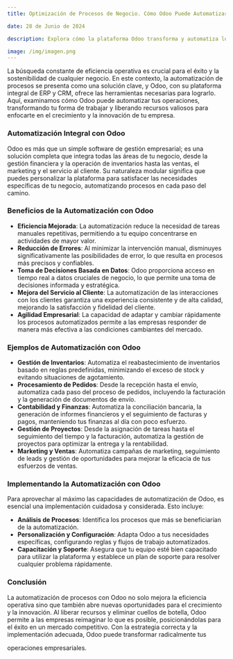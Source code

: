 ```yaml
---
title: Optimización de Procesos de Negocio. Cómo Odoo Puede Automatizar tus Operaciones

date: 28 de Junio de 2024

description: Explora cómo la plataforma Odoo transforma y automatiza los procesos de negocio, mejorando la eficiencia operativa y permitiendo a las empresas enfocarse en el crecimiento y la innovación.

image: /img/imagen.png
---
```


La búsqueda constante de eficiencia operativa es crucial para el éxito y la sostenibilidad de cualquier negocio. En este contexto, la automatización de procesos se presenta como una solución clave, y Odoo, con su plataforma integral de ERP y CRM, ofrece las herramientas necesarias para lograrlo. Aquí, examinamos cómo Odoo puede automatizar tus operaciones, transformando tu forma de trabajar y liberando recursos valiosos para enfocarte en el crecimiento y la innovación de tu empresa.

### **Automatización Integral con Odoo**

Odoo es más que un simple software de gestión empresarial; es una solución completa que integra todas las áreas de tu negocio, desde la gestión financiera y la operación de inventarios hasta las ventas, el marketing y el servicio al cliente. Su naturaleza modular significa que puedes personalizar la plataforma para satisfacer las necesidades específicas de tu negocio, automatizando procesos en cada paso del camino.

### **Beneficios de la Automatización con Odoo**

- **Eficiencia Mejorada**: La automatización reduce la necesidad de tareas manuales repetitivas, permitiendo a tu equipo concentrarse en actividades de mayor valor.
- **Reducción de Errores**: Al minimizar la intervención manual, disminuyes significativamente las posibilidades de error, lo que resulta en procesos más precisos y confiables.
- **Toma de Decisiones Basada en Datos**: Odoo proporciona acceso en tiempo real a datos cruciales de negocio, lo que permite una toma de decisiones informada y estratégica.
- **Mejora del Servicio al Cliente**: La automatización de las interacciones con los clientes garantiza una experiencia consistente y de alta calidad, mejorando la satisfacción y fidelidad del cliente.
- **Agilidad Empresarial**: La capacidad de adaptar y cambiar rápidamente los procesos automatizados permite a las empresas responder de manera más efectiva a las condiciones cambiantes del mercado.

### **Ejemplos de Automatización con Odoo**

- **Gestión de Inventarios**: Automatiza el reabastecimiento de inventarios basado en reglas predefinidas, minimizando el exceso de stock y evitando situaciones de agotamiento.
- **Procesamiento de Pedidos**: Desde la recepción hasta el envío, automatiza cada paso del proceso de pedidos, incluyendo la facturación y la generación de documentos de envío.
- **Contabilidad y Finanzas**: Automatiza la conciliación bancaria, la generación de informes financieros y el seguimiento de facturas y pagos, manteniendo tus finanzas al día con poco esfuerzo.
- **Gestión de Proyectos**: Desde la asignación de tareas hasta el seguimiento del tiempo y la facturación, automatiza la gestión de proyectos para optimizar la entrega y la rentabilidad.
- **Marketing y Ventas**: Automatiza campañas de marketing, seguimiento de leads y gestión de oportunidades para mejorar la eficacia de tus esfuerzos de ventas.

### **Implementando la Automatización con Odoo**

Para aprovechar al máximo las capacidades de automatización de Odoo, es esencial una implementación cuidadosa y considerada. Esto incluye:

- **Análisis de Procesos**: Identifica los procesos que más se beneficiarían de la automatización.
- **Personalización y Configuración**: Adapta Odoo a tus necesidades específicas, configurando reglas y flujos de trabajo automatizados.
- **Capacitación y Soporte**: Asegura que tu equipo esté bien capacitado para utilizar la plataforma y establece un plan de soporte para resolver cualquier problema rápidamente.

### **Conclusión**

La automatización de procesos con Odoo no solo mejora la eficiencia operativa sino que también abre nuevas oportunidades para el crecimiento y la innovación. Al liberar recursos y eliminar cuellos de botella, Odoo permite a las empresas reimaginar lo que es posible, posicionándolas para el éxito en un mercado competitivo. Con la estrategia correcta y la implementación adecuada, Odoo puede transformar radicalmente tus

 operaciones empresariales.